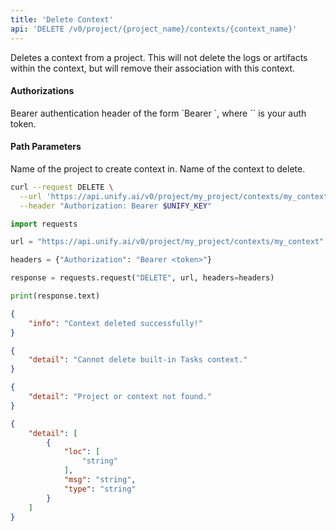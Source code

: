 ```yaml
---
title: 'Delete Context'
api: 'DELETE /v0/project/{project_name}/contexts/{context_name}'
---
```

Deletes a context from a project. This will not delete the logs or artifacts
within the context, but will remove their association with this context.

#### Authorizations

<ParamField header="Authorization" type="string" required="true">
  Bearer authentication header of the form `Bearer <token>`, where `<token>` is your auth token.
</ParamField>

#### Path Parameters

<ParamField query="project_name" type="string" required="true">
Name of the project to create context in.
</ParamField>

<ParamField query="context_name" type="string" required="true">
Name of the context to delete.
</ParamField>

<RequestExample>

```bash cURL
curl --request DELETE \
  --url 'https://api.unify.ai/v0/project/my_project/contexts/my_context' \
  --header "Authorization: Bearer $UNIFY_KEY"
```

```python Python
import requests

url = "https://api.unify.ai/v0/project/my_project/contexts/my_context"

headers = {"Authorization": "Bearer <token>"}

response = requests.request("DELETE", url, headers=headers)

print(response.text)
```

</RequestExample>
<ResponseExample>

```json 200
{
    "info": "Context deleted successfully!"
}
```

```json 403
{
    "detail": "Cannot delete built-in Tasks context."
}
```

```json 404
{
    "detail": "Project or context not found."
}
```

```json 422
{
    "detail": [
        {
            "loc": [
                "string"
            ],
            "msg": "string",
            "type": "string"
        }
    ]
}
```

</ResponseExample>
